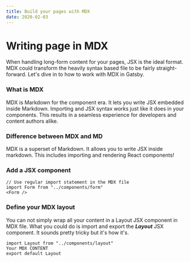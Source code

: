 ```yaml
---
title: Build your pages with MDX
date: 2020-02-03
---
```


<SEO title="MDX Pages" description="Build your pages with MDX in Gatsby" />

# Writing page in MDX
When handling long-form content for your pages, JSX is the ideal format. MDX could transform the heavily syntax based file to be fairly straight-forward. Let's dive in to how to work with MDX in Gatsby.
### What is MDX
MDX is Markdown for the component era. It lets you write JSX embedded inside Markdown. Importing and JSX syntax works just like it does in your components. This results in a seamless experience for developers and content authors alike. 

### Difference between MDX and MD
MDX is a superset of Markdown. It allows you to write JSX inside markdown. This includes importing and rendering React components!

### Add a JSX component 
```
// Use regular import statement in the MDX file
import Form from "../components/form"
<Form />
```

<Form/>

### Define your MDX layout 
You can not simply wrap all your content in a Layout JSX component in MDX file. What you could do is import and export the *__Layout__* JSX component. It sounds pretty tricky but it's how it's.
```
import Layout from "../components/layout"
Your MDX CONTENT
export default Layout 
```
